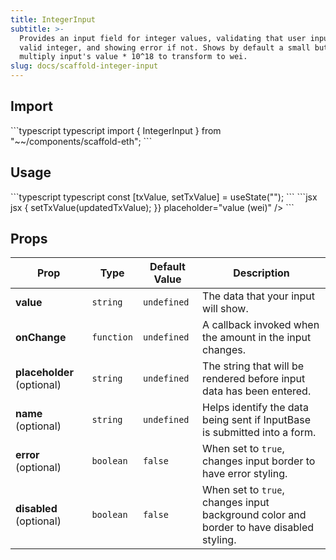 ```yaml
---
title: IntegerInput
subtitle: >-
  Provides an input field for integer values, validating that user input is a
  valid integer, and showing error if not. Shows by default a small button to
  multiply input's value * 10^18 to transform to wei.
slug: docs/scaffold-integer-input
---
```



## Import

<CodeGroup>
  ```typescript typescript
  import { IntegerInput } from "~~/components/scaffold-eth";
  ```
</CodeGroup>

## Usage

<CodeGroup>
  ```typescript typescript
  const [txValue, setTxValue] = useState<string | bigint>("");
  ```
</CodeGroup>

<CodeGroup>
  ```jsx jsx
  <IntegerInput
    value={txValue}
    onChange={updatedTxValue => {
      setTxValue(updatedTxValue);
    }}
    placeholder="value (wei)"
  />
  ```
</CodeGroup>

## Props

| Prop                       | Type       | Default Value | Description                                                                             |
| -------------------------- | ---------- | ------------- | --------------------------------------------------------------------------------------- |
| **value**                  | `string`   | `undefined`   | The data that your input will show.                                                     |
| **onChange**               | `function` | `undefined`   | A callback invoked when the amount in the input changes.                                |
| **placeholder** (optional) | `string`   | `undefined`   | The string that will be rendered before input data has been entered.                    |
| **name** (optional)        | `string`   | `undefined`   | Helps identify the data being sent if InputBase is submitted into a form.               |
| **error** (optional)       | `boolean`  | `false`       | When set to `true`, changes input border to have error styling.                         |
| **disabled** (optional)    | `boolean`  | `false`       | When set to `true`, changes input background color and border to have disabled styling. |
